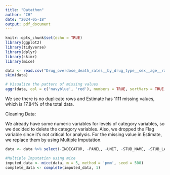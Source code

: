 ```yaml
---
title: "Datathon"
author: "CH"
date: "2024-05-18"
output: pdf_document
---
```


```r
knitr::opts_chunk$set(echo = TRUE)
library(ggplot2)
library(tidyverse)
library(dplyr)
library(skimr)
library(mice)
```


```r
data <- read.csv("Drug_overdose_death_rates__by_drug_type__sex__age__race__and_Hispanic_origin__United_States_20240518.csv")
skim(data)

# Visualize the pattern of missing values
aggr(data, col = c('navyblue', 'red'), numbers = TRUE, sortVars = TRUE, labels = names(data), cex.axis = 0.7, gap = 3, ylab = c("Missing data", "Pattern"))
```
We see there is no duplicate rows and Estimate has 1111 missing values, which is 17.84% of the total data.

Cleaning Data:

We already have some numeric variables for levels of category variables, so we decided to delete the category variables. Also, we dropped the Flag variable since it's not critical for analysis. For the missing value in Estimate, we replace them by using Multiple Imputation.

```r
data <- data %>% select(-INDICATOR, -PANEL, -UNIT, -STUB_NAME, -STUB_LABEL, -AGE, -FLAG)

#Multiple Imputation using mice
imputed_data <- mice(data, m = 5, method = 'pmm', seed = 500)
complete_data <- complete(imputed_data, 1)
```